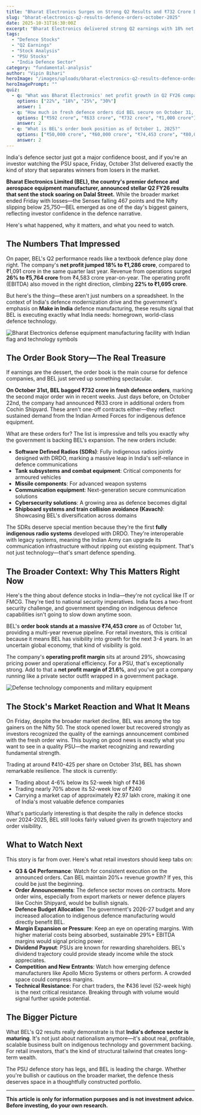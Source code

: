 ```yaml
---
title: "Bharat Electronics Surges on Strong Q2 Results and ₹732 Crore Defence Orders—A Winning Formula for Defence Stocks"
slug: "bharat-electronics-q2-results-defence-orders-october-2025"
date: 2025-10-31T16:30:00Z
excerpt: "Bharat Electronics delivered strong Q2 earnings with 18% net profit growth and secured ₹732 crore in fresh defence orders, propelling the stock higher. Here's why this matters for Indian retail investors betting on the defence sector."
tags:
  - "Defence Stocks"
  - "Q2 Earnings"
  - "Stock Analysis"
  - "PSU Stocks"
  - "India Defence Sector"
category: "fundamental-analysis"
author: "Vipin Bihari"
heroImage: "/images/uploads/bharat-electronics-q2-results-defence-orders-october-2025/hero-image.jpg"
heroImagePrompt: ""
quiz:
  - q: "What was Bharat Electronics' net profit growth in Q2 FY26 compared to Q2 FY25?"
    options: ["22%", "18%", "25%", "30%"]
    answer: 1
  - q: "How much in fresh defence orders did BEL secure on October 31, 2025?"
    options: ["₹592 crore", "₹633 crore", "₹732 crore", "₹1,000 crore"]
    answer: 2
  - q: "What is BEL's order book position as of October 1, 2025?"
    options: ["₹50,000 crore", "₹60,000 crore", "₹74,453 crore", "₹80,000 crore"]
    answer: 2
---
```


India's defence sector just got a major confidence boost, and if you're an investor watching the PSU space, Friday, October 31st delivered exactly the kind of story that separates winners from losers in the market.

**Bharat Electronics Limited (BEL), the country's premier defence and aerospace equipment manufacturer, announced stellar Q2 FY26 results that sent the stock soaring on Dalal Street.** While the broader market ended Friday with losses—the Sensex falling 467 points and the Nifty slipping below 25,750—BEL emerged as one of the day's biggest gainers, reflecting investor confidence in the defence narrative.

Here's what happened, why it matters, and what you need to watch.

## The Numbers That Impressed

On paper, BEL's Q2 performance reads like a textbook defence play done right. The company's **net profit jumped 18% to ₹1,286 crore**, compared to ₹1,091 crore in the same quarter last year. Revenue from operations surged **26% to ₹5,764 crore** from ₹4,583 crore year-on-year. The operating profit (EBITDA) also moved in the right direction, climbing **22% to ₹1,695 crore**.

But here's the thing—these aren't just numbers on a spreadsheet. In the context of India's defence modernization drive and the government's emphasis on **Make in India** defence manufacturing, these results signal that BEL is executing exactly what India needs: homegrown, world-class defence technology.

![Bharat Electronics defense equipment manufacturing facility with Indian flag and technology symbols](/images/uploads/bharat-electronics-q2-results-defence-orders-october-2025/bel_defense_orders.png)

## The Order Book Story—The Real Treasure

If earnings are the dessert, the order book is the main course for defence companies, and BEL just served up something spectacular.

**On October 31st, BEL bagged ₹732 crore in fresh defence orders**, marking the second major order win in recent weeks. Just days before, on October 22nd, the company had announced ₹633 crore in additional orders from Cochin Shipyard. These aren't one-off contracts either—they reflect sustained demand from the Indian Armed Forces for indigenous defence equipment.

What are these orders for? The list is impressive and tells you exactly why the government is backing BEL's expansion. The new orders include:

- **Software Defined Radios (SDRs)**: Fully indigenous radios jointly designed with DRDO, marking a massive leap in India's self-reliance in defence communications
- **Tank subsystems and combat equipment**: Critical components for armoured vehicles
- **Missile components**: For advanced weapon systems
- **Communication equipment**: Next-generation secure communication solutions
- **Cybersecurity solutions**: A growing area as defence becomes digital
- **Shipboard systems and train collision avoidance (Kavach)**: Showcasing BEL's diversification across domains

The SDRs deserve special mention because they're the first **fully indigenous radio systems** developed with DRDO. They're interoperable with legacy systems, meaning the Indian Army can upgrade its communication infrastructure without ripping out existing equipment. That's not just technology—that's smart defence spending.

## The Broader Context: Why This Matters Right Now

Here's the thing about defence stocks in India—they're not cyclical like IT or FMCG. They're tied to national security imperatives. India faces a two-front security challenge, and government spending on indigenous defence capabilities isn't going to slow down anytime soon.

BEL's **order book stands at a massive ₹74,453 crore** as of October 1st, providing a multi-year revenue pipeline. For retail investors, this is critical because it means BEL has visibility into growth for the next 3-4 years. In an uncertain global economy, that kind of visibility is gold.

The company's **operating profit margin** sits at around 29%, showcasing pricing power and operational efficiency. For a PSU, that's exceptionally strong. Add to that a **net profit margin of 21.6%**, and you've got a company running like a private sector outfit wrapped in a government package.

![Defense technology components and military equipment](/images/uploads/bharat-electronics-q2-results-defence-orders-october-2025/defense_tech_products.png)

## The Stock's Market Reaction and What It Means

On Friday, despite the broader market decline, BEL was among the top gainers on the Nifty 50. The stock opened lower but recovered strongly as investors recognized the quality of the earnings announcement combined with the fresh order wins. This buying on good news is exactly what you want to see in a quality PSU—the market recognizing and rewarding fundamental strength.

Trading at around ₹410-425 per share on October 31st, BEL has shown remarkable resilience. The stock is currently:
- Trading about 4-6% below its 52-week high of ₹436
- Trading nearly 70% above its 52-week low of ₹240
- Carrying a market cap of approximately ₹2.97 lakh crore, making it one of India's most valuable defence companies

What's particularly interesting is that despite the rally in defence stocks over 2024-2025, BEL still looks fairly valued given its growth trajectory and order visibility.

## What to Watch Next

This story is far from over. Here's what retail investors should keep tabs on:

- **Q3 & Q4 Performance**: Watch for consistent execution on the announced orders. Can BEL maintain 20%+ revenue growth? If yes, this could be just the beginning.
- **Order Announcements**: The defence sector moves on contracts. More order wins, especially from export markets or newer defence players like Cochin Shipyard, would be bullish signals.
- **Defence Budget Allocation**: The government's 2026-27 budget and any increased allocation to indigenous defence manufacturing would directly benefit BEL.
- **Margin Expansion or Pressure**: Keep an eye on operating margins. With higher material costs being absorbed, sustainable 29%+ EBITDA margins would signal pricing power.
- **Dividend Payout**: PSUs are known for rewarding shareholders. BEL's dividend trajectory could provide steady income while the stock appreciates.
- **Competition and New Entrants**: Watch how emerging defence manufacturers like Apollo Micro Systems or others perform. A crowded space could compress margins.
- **Technical Resistance**: For chart traders, the ₹436 level (52-week high) is the next critical resistance. Breaking through with volume would signal further upside potential.

## The Bigger Picture

What BEL's Q2 results really demonstrate is that **India's defence sector is maturing**. It's not just about nationalism anymore—it's about real, profitable, scalable business built on indigenous technology and government backing. For retail investors, that's the kind of structural tailwind that creates long-term wealth.

The PSU defence story has legs, and BEL is leading the charge. Whether you're bullish or cautious on the broader market, the defence thesis deserves space in a thoughtfully constructed portfolio.

---

**This article is only for information purposes and is not investment advice. Before investing, do your own research.**
